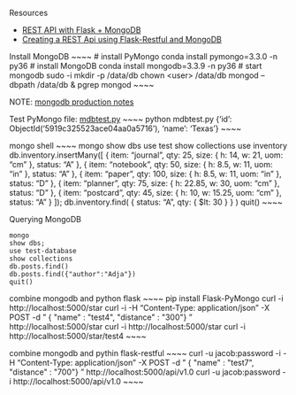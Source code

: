 Resources

* [REST API with Flask + MongoDB](http://www.bogotobogo.com/python/MongoDB_PyMongo/python_MongoDB_RESTAPI_with_Flask.php)
* [Creating a REST Api using Flask-Restful and MongoDB](http://salmanwahed.github.io/2015/05/01/flask-restful-mongodb-api/)


Install MongoDB
~~~~
# install PyMongo
conda install pymongo=3.3.0 -n py36
# install MongoDB
conda install mongodb=3.3.9 -n py36
# start mongodb
sudo -i
mkdir -p /data/db
chown \<user\> /data/db
mongod --dbpath /data/db &
pgrep mongod
~~~~

NOTE: [mongodb production notes](https://docs.mongodb.com/manual/administration/production-notes/)

Test PyMongo
file: [mdbtest.py](https://raw.githubusercontent.com/jliberma/restapi/master/restflaskmongo/mdbtest.py)
~~~~
python mdbtest.py
{'id': ObjectId('5919c325523ace04aa0a5716'), 'name': 'Texas'}
~~~~

mongo shell
~~~~
mongo
show dbs
use test
show collections
use inventory
db.inventory.insertMany([
    { item: "journal", qty: 25, size: { h: 14, w: 21, uom: "cm" }, status: "A" },
    { item: "notebook", qty: 50, size: { h: 8.5, w: 11, uom: "in" }, status: "A" },
    { item: "paper", qty: 100, size: { h: 8.5, w: 11, uom: "in" }, status: "D" },
    { item: "planner", qty: 75, size: { h: 22.85, w: 30, uom: "cm" }, status: "D" },
    { item: "postcard", qty: 45, size: { h: 10, w: 15.25, uom: "cm" }, status: "A" }
 ]);
db.inventory.find( { status: "A", qty: { $lt: 30 } } )
quit()
~~~~

Querying MongoDB

~~~~
mongo
show dbs;
use test-database
show collections
db.posts.find()
db.posts.find({"author":"Adja"})
quit()
~~~~

combine mongodb and python flask
~~~~
pip install Flask-PyMongo
curl -i http://localhost:5000/star
curl -i -H "Content-Type: application/json" -X POST -d " { \"name\" : \"test4\", \"distance\" : \"300\"} " http://localhost:5000/star
curl -i http://localhost:5000/star
curl -i http://localhost:5000/star/test4
~~~~

combine mongodb and pythin flask-restful
~~~~
curl -u jacob:password -i -H "Content-Type: application/json" -X POST -d " { \"name\" : \"test7\", \"distance\" : \"700\"} " http://localhost:5000/api/v1.0
curl -u jacob:password -i http://localhost:5000/api/v1.0
~~~~
